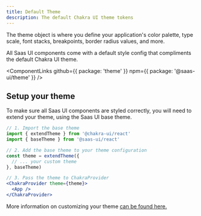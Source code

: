 ```yaml
---
title: Default Theme
description: The default Chakra UI theme tokens
---
```


The theme object is where you define your application's color palette, type
scale, font stacks, breakpoints, border radius values, and more.

All Saas UI components come with a default style config that compliments
the default Chakra UI theme.

<ComponentLinks
  github={{ package: 'theme' }}
  npm={{ package: '@saas-ui/theme' }}
/>

## Setup your theme

To make sure all Saas UI components are styled correctly, you will need to extend
your theme, using the Saas UI base theme.

```jsx live=false
// 1. Import the base theme
import { extendTheme } from '@chakra-ui/react'
import { baseTheme } from '@saas-ui/react'

// 2. Add the base theme to your theme configuration
const theme = extendTheme({
  // ... your custom theme
}, baseTheme)

// 3. Pass the theme to ChakraProvider
<ChakraProvider theme={theme}>
  <App />
</ChakraProvider>

```

More information on customizing your theme [can be found here.](https://chakra-ui.com/docs/theming/customize-theme)
